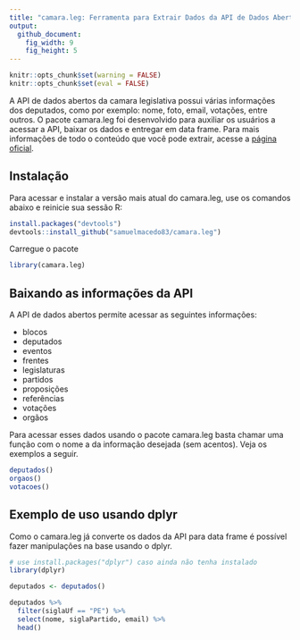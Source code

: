 ```yaml
---
title: "camara.leg: Ferramenta para Extrair Dados da API de Dados Abertos da Câmara Legislativa"
output:
  github_document:
    fig_width: 9
    fig_height: 5
---
```


```r
knitr::opts_chunk$set(warning = FALSE)
knitr::opts_chunk$set(eval = FALSE)
```

A API de dados abertos da camara legislativa possui várias informações dos deputados, como por exemplo: nome, foto, email, votações, entre outros. O pacote camara.leg foi desenvolvido para auxiliar os usuários a acessar a API, baixar os dados e entregar em data frame. Para mais informações de todo o conteúdo que você pode extrair, acesse a [página oficial](https://dadosabertos.camara.leg.br/).

## Instalação

Para acessar e instalar a versão mais atual do camara.leg, use os comandos abaixo e reinicie sua sessão R: 

```r
install.packages("devtools")
devtools::install_github("samuelmacedo83/camara.leg")
```

Carregue o pacote

```r
library(camara.leg)
```

## Baixando as informações da API

A API de dados abertos permite acessar as seguintes informações:

 - blocos
 - deputados
 - eventos
 - frentes
 - legislaturas
 - partidos
 - proposições
 - referências
 - votações
 - orgãos
 
Para acessar esses dados usando o pacote camara.leg basta chamar uma função com o nome a da informação desejada (sem acentos). Veja os exemplos a seguir.
 
```r
deputados()
orgaos()
votacoes()
```

## Exemplo de uso usando dplyr

Como o camara.leg já converte os dados da API para data frame é possível fazer manipulações na base usando o dplyr. 

```r
# use install.packages("dplyr") caso ainda não tenha instalado
library(dplyr)

deputados <- deputados()

deputados %>% 
  filter(siglaUf == "PE") %>% 
  select(nome, siglaPartido, email) %>% 
  head()
```





